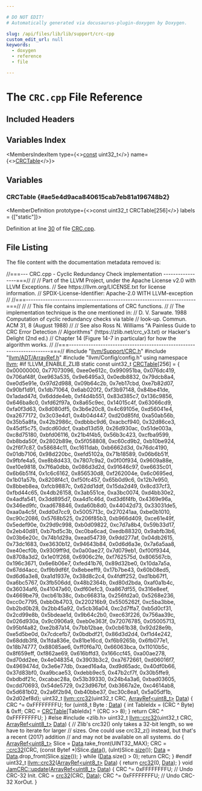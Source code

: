 ```yaml
---

# DO NOT EDIT!
# Automatically generated via docusaurus-plugin-doxygen by Doxygen.

slug: /api/files/lib/lib/support/crc-cpp
custom_edit_url: null
keywords:
  - doxygen
  - reference
  - file

---
```





# The `CRC.cpp` File Reference

<DoxygenPage pluginConfig={pluginConfig}>



## Included Headers

<IncludesList>
<IncludesListItem
  filePath="llvm/Support/CRC.h"
  permalink="/docs/api/files/include/include/llvm/include/llvm/support/crc-h"
  isLocal="true" />
<IncludesListItem
  filePath="llvm/ADT/ArrayRef.h"
  permalink="/docs/api/files/include/include/llvm/include/llvm/adt/arrayref-h"
  isLocal="true" />
<IncludesListItem
  filePath="llvm/Config/config.h"
  permalink=""
  isLocal="true" />
</IncludesList>

## Variables Index

<MembersIndex>

<MembersIndexItem
  type={<><a href="/docs/api/files/lib/lib/target/lib/target/aarch64/aarch64promoteconstant-cpp/#a90f8350fecae261c25be85d38b451bff">const</a> uint32&#95;t</>}
  name={<><a href="#ae5e4d9aca840615cab7eb81a196748b2">CRCTable</a></>}>
</MembersIndexItem>

</MembersIndex>


<SectionDefinition>

## Variables

### CRCTable {#ae5e4d9aca840615cab7eb81a196748b2}

<MemberDefinition
  prototype={<>const uint32&#95;t CRCTable&#91;256&#93;</>}
  labels = {["static"]}>

Definition at line <a href="#l00030">30</a> of file <a href="/docs/api/files/lib/lib/support/crc-cpp">CRC.cpp</a>.
</MemberDefinition>

</SectionDefinition>

## File Listing

The file content with the documentation metadata removed is:

<ProgramListing>

<Link id="l00001" /><CodeLine lineNumber="1"><Highlight kind="comment">//===--- CRC.cpp - Cyclic Redundancy Check implementation -----------------===//</Highlight><Highlight kind="normal"></Highlight></CodeLine>
<Link id="l00002" /><CodeLine lineNumber="2"><Highlight kind="normal"></Highlight><Highlight kind="comment">//</Highlight><Highlight kind="normal"></Highlight></CodeLine>
<Link id="l00003" /><CodeLine lineNumber="3"><Highlight kind="normal"></Highlight><Highlight kind="comment">// Part of the LLVM Project, under the Apache License v2.0 with LLVM Exceptions.</Highlight><Highlight kind="normal"></Highlight></CodeLine>
<Link id="l00004" /><CodeLine lineNumber="4"><Highlight kind="normal"></Highlight><Highlight kind="comment">// See https://llvm.org/LICENSE.txt for license information.</Highlight><Highlight kind="normal"></Highlight></CodeLine>
<Link id="l00005" /><CodeLine lineNumber="5"><Highlight kind="normal"></Highlight><Highlight kind="comment">// SPDX-License-Identifier: Apache-2.0 WITH LLVM-exception</Highlight><Highlight kind="normal"></Highlight></CodeLine>
<Link id="l00006" /><CodeLine lineNumber="6"><Highlight kind="normal"></Highlight><Highlight kind="comment">//</Highlight><Highlight kind="normal"></Highlight></CodeLine>
<Link id="l00007" /><CodeLine lineNumber="7"><Highlight kind="normal"></Highlight><Highlight kind="comment">//===----------------------------------------------------------------------===//</Highlight><Highlight kind="normal"></Highlight></CodeLine>
<Link id="l00008" /><CodeLine lineNumber="8"><Highlight kind="normal"></Highlight><Highlight kind="comment">//</Highlight><Highlight kind="normal"></Highlight></CodeLine>
<Link id="l00009" /><CodeLine lineNumber="9"><Highlight kind="normal"></Highlight><Highlight kind="comment">// This file contains implementations of CRC functions.</Highlight><Highlight kind="normal"></Highlight></CodeLine>
<Link id="l00010" /><CodeLine lineNumber="10"><Highlight kind="normal"></Highlight><Highlight kind="comment">//</Highlight><Highlight kind="normal"></Highlight></CodeLine>
<Link id="l00011" /><CodeLine lineNumber="11"><Highlight kind="normal"></Highlight><Highlight kind="comment">// The implementation technique is the one mentioned in:</Highlight><Highlight kind="normal"></Highlight></CodeLine>
<Link id="l00012" /><CodeLine lineNumber="12"><Highlight kind="normal"></Highlight><Highlight kind="comment">// D. V. Sarwate. 1988 Computation of cyclic redundancy checks via table</Highlight><Highlight kind="normal"></Highlight></CodeLine>
<Link id="l00013" /><CodeLine lineNumber="13"><Highlight kind="normal"></Highlight><Highlight kind="comment">// look-up. Commun. ACM 31, 8 (August 1988)</Highlight><Highlight kind="normal"></Highlight></CodeLine>
<Link id="l00014" /><CodeLine lineNumber="14"><Highlight kind="normal"></Highlight><Highlight kind="comment">//</Highlight><Highlight kind="normal"></Highlight></CodeLine>
<Link id="l00015" /><CodeLine lineNumber="15"><Highlight kind="normal"></Highlight><Highlight kind="comment">// See also Ross N. Williams &quot;A Painless Guide to CRC Error Detection</Highlight><Highlight kind="normal"></Highlight></CodeLine>
<Link id="l00016" /><CodeLine lineNumber="16"><Highlight kind="normal"></Highlight><Highlight kind="comment">// Algorithms&quot; (https://zlib.net/crc&#95;v3.txt) or Hacker&#39;s Delight (2nd ed.)</Highlight><Highlight kind="normal"></Highlight></CodeLine>
<Link id="l00017" /><CodeLine lineNumber="17"><Highlight kind="normal"></Highlight><Highlight kind="comment">// Chapter 14 (Figure 14-7 in particular) for how the algorithm works.</Highlight><Highlight kind="normal"></Highlight></CodeLine>
<Link id="l00018" /><CodeLine lineNumber="18"><Highlight kind="normal"></Highlight><Highlight kind="comment">//</Highlight><Highlight kind="normal"></Highlight></CodeLine>
<Link id="l00019" /><CodeLine lineNumber="19"><Highlight kind="normal"></Highlight><Highlight kind="comment">//===----------------------------------------------------------------------===//</Highlight><Highlight kind="normal"></Highlight></CodeLine>
<Link id="l00020" /><CodeLine lineNumber="20"><Highlight kind="normal"></Highlight></CodeLine>
<Link id="l00021" /><CodeLine lineNumber="21"><Highlight kind="normal"></Highlight><Highlight kind="preprocessor">#include &quot;<a href="/docs/api/files/include/include/llvm/include/llvm/support/crc-h">llvm/Support/CRC.h</a>&quot;</Highlight><Highlight kind="normal"></Highlight></CodeLine>
<Link id="l00022" /><CodeLine lineNumber="22"><Highlight kind="normal"></Highlight></CodeLine>
<Link id="l00023" /><CodeLine lineNumber="23"><Highlight kind="normal"></Highlight><Highlight kind="preprocessor">#include &quot;<a href="/docs/api/files/include/include/llvm/include/llvm/adt/arrayref-h">llvm/ADT/ArrayRef.h</a>&quot;</Highlight><Highlight kind="normal"></Highlight></CodeLine>
<Link id="l00024" /><CodeLine lineNumber="24"><Highlight kind="normal"></Highlight><Highlight kind="preprocessor">#include &quot;llvm/Config/config.h&quot;</Highlight><Highlight kind="normal"></Highlight></CodeLine>
<Link id="l00025" /><CodeLine lineNumber="25"><Highlight kind="normal"></Highlight></CodeLine>
<Link id="l00026" /><CodeLine lineNumber="26"><Highlight kind="normal"></Highlight><Highlight kind="keyword">using namespace </Highlight><Highlight kind="normal"><a href="/docs/api/namespaces/llvm">llvm</a>;</Highlight></CodeLine>
<Link id="l00027" /><CodeLine lineNumber="27"><Highlight kind="normal"></Highlight></CodeLine>
<Link id="l00028" /><CodeLine lineNumber="28"><Highlight kind="normal"></Highlight><Highlight kind="preprocessor">#if !LLVM&#95;ENABLE&#95;ZLIB</Highlight><Highlight kind="normal"></Highlight></CodeLine>
<Link id="l00029" /><CodeLine lineNumber="29"><Highlight kind="normal"></Highlight></CodeLine>
<Link id="l00030" /><CodeLine lineNumber="30" lineLink="#ae5e4d9aca840615cab7eb81a196748b2"><Highlight kind="normal"></Highlight><Highlight kind="keyword">static</Highlight><Highlight kind="normal"> </Highlight><Highlight kind="keyword">const</Highlight><Highlight kind="normal"> uint32&#95;t <a href="#ae5e4d9aca840615cab7eb81a196748b2">CRCTable</a>&#91;256&#93; = &#123;</Highlight></CodeLine>
<Link id="l00031" /><CodeLine lineNumber="31"><Highlight kind="normal">    0x00000000, 0x77073096, 0xee0e612c, 0x990951ba, 0x076dc419, 0x706af48f,</Highlight></CodeLine>
<Link id="l00032" /><CodeLine lineNumber="32"><Highlight kind="normal">    0xe963a535, 0x9e6495a3, 0x0edb8832, 0x79dcb8a4, 0xe0d5e91e, 0x97d2d988,</Highlight></CodeLine>
<Link id="l00033" /><CodeLine lineNumber="33"><Highlight kind="normal">    0x09b64c2b, 0x7eb17cbd, 0xe7b82d07, 0x90bf1d91, 0x1db71064, 0x6ab020f2,</Highlight></CodeLine>
<Link id="l00034" /><CodeLine lineNumber="34"><Highlight kind="normal">    0xf3b97148, 0x84be41de, 0x1adad47d, 0x6ddde4eb, 0xf4d4b551, 0x83d385c7,</Highlight></CodeLine>
<Link id="l00035" /><CodeLine lineNumber="35"><Highlight kind="normal">    0x136c9856, 0x646ba8c0, 0xfd62f97a, 0x8a65c9ec, 0x14015c4f, 0x63066cd9,</Highlight></CodeLine>
<Link id="l00036" /><CodeLine lineNumber="36"><Highlight kind="normal">    0xfa0f3d63, 0x8d080df5, 0x3b6e20c8, 0x4c69105e, 0xd56041e4, 0xa2677172,</Highlight></CodeLine>
<Link id="l00037" /><CodeLine lineNumber="37"><Highlight kind="normal">    0x3c03e4d1, 0x4b04d447, 0xd20d85fd, 0xa50ab56b, 0x35b5a8fa, 0x42b2986c,</Highlight></CodeLine>
<Link id="l00038" /><CodeLine lineNumber="38"><Highlight kind="normal">    0xdbbbc9d6, 0xacbcf940, 0x32d86ce3, 0x45df5c75, 0xdcd60dcf, 0xabd13d59,</Highlight></CodeLine>
<Link id="l00039" /><CodeLine lineNumber="39"><Highlight kind="normal">    0x26d930ac, 0x51de003a, 0xc8d75180, 0xbfd06116, 0x21b4f4b5, 0x56b3c423,</Highlight></CodeLine>
<Link id="l00040" /><CodeLine lineNumber="40"><Highlight kind="normal">    0xcfba9599, 0xb8bda50f, 0x2802b89e, 0x5f058808, 0xc60cd9b2, 0xb10be924,</Highlight></CodeLine>
<Link id="l00041" /><CodeLine lineNumber="41"><Highlight kind="normal">    0x2f6f7c87, 0x58684c11, 0xc1611dab, 0xb6662d3d, 0x76dc4190, 0x01db7106,</Highlight></CodeLine>
<Link id="l00042" /><CodeLine lineNumber="42"><Highlight kind="normal">    0x98d220bc, 0xefd5102a, 0x71b18589, 0x06b6b51f, 0x9fbfe4a5, 0xe8b8d433,</Highlight></CodeLine>
<Link id="l00043" /><CodeLine lineNumber="43"><Highlight kind="normal">    0x7807c9a2, 0x0f00f934, 0x9609a88e, 0xe10e9818, 0x7f6a0dbb, 0x086d3d2d,</Highlight></CodeLine>
<Link id="l00044" /><CodeLine lineNumber="44"><Highlight kind="normal">    0x91646c97, 0xe6635c01, 0x6b6b51f4, 0x1c6c6162, 0x856530d8, 0xf262004e,</Highlight></CodeLine>
<Link id="l00045" /><CodeLine lineNumber="45"><Highlight kind="normal">    0x6c0695ed, 0x1b01a57b, 0x8208f4c1, 0xf50fc457, 0x65b0d9c6, 0x12b7e950,</Highlight></CodeLine>
<Link id="l00046" /><CodeLine lineNumber="46"><Highlight kind="normal">    0x8bbeb8ea, 0xfcb9887c, 0x62dd1ddf, 0x15da2d49, 0x8cd37cf3, 0xfbd44c65,</Highlight></CodeLine>
<Link id="l00047" /><CodeLine lineNumber="47"><Highlight kind="normal">    0x4db26158, 0x3ab551ce, 0xa3bc0074, 0xd4bb30e2, 0x4adfa541, 0x3dd895d7,</Highlight></CodeLine>
<Link id="l00048" /><CodeLine lineNumber="48"><Highlight kind="normal">    0xa4d1c46d, 0xd3d6f4fb, 0x4369e96a, 0x346ed9fc, 0xad678846, 0xda60b8d0,</Highlight></CodeLine>
<Link id="l00049" /><CodeLine lineNumber="49"><Highlight kind="normal">    0x44042d73, 0x33031de5, 0xaa0a4c5f, 0xdd0d7cc9, 0x5005713c, 0x270241aa,</Highlight></CodeLine>
<Link id="l00050" /><CodeLine lineNumber="50"><Highlight kind="normal">    0xbe0b1010, 0xc90c2086, 0x5768b525, 0x206f85b3, 0xb966d409, 0xce61e49f,</Highlight></CodeLine>
<Link id="l00051" /><CodeLine lineNumber="51"><Highlight kind="normal">    0x5edef90e, 0x29d9c998, 0xb0d09822, 0xc7d7a8b4, 0x59b33d17, 0x2eb40d81,</Highlight></CodeLine>
<Link id="l00052" /><CodeLine lineNumber="52"><Highlight kind="normal">    0xb7bd5c3b, 0xc0ba6cad, 0xedb88320, 0x9abfb3b6, 0x03b6e20c, 0x74b1d29a,</Highlight></CodeLine>
<Link id="l00053" /><CodeLine lineNumber="53"><Highlight kind="normal">    0xead54739, 0x9dd277af, 0x04db2615, 0x73dc1683, 0xe3630b12, 0x94643b84,</Highlight></CodeLine>
<Link id="l00054" /><CodeLine lineNumber="54"><Highlight kind="normal">    0x0d6d6a3e, 0x7a6a5aa8, 0xe40ecf0b, 0x9309ff9d, 0x0a00ae27, 0x7d079eb1,</Highlight></CodeLine>
<Link id="l00055" /><CodeLine lineNumber="55"><Highlight kind="normal">    0xf00f9344, 0x8708a3d2, 0x1e01f268, 0x6906c2fe, 0xf762575d, 0x806567cb,</Highlight></CodeLine>
<Link id="l00056" /><CodeLine lineNumber="56"><Highlight kind="normal">    0x196c3671, 0x6e6b06e7, 0xfed41b76, 0x89d32be0, 0x10da7a5a, 0x67dd4acc,</Highlight></CodeLine>
<Link id="l00057" /><CodeLine lineNumber="57"><Highlight kind="normal">    0xf9b9df6f, 0x8ebeeff9, 0x17b7be43, 0x60b08ed5, 0xd6d6a3e8, 0xa1d1937e,</Highlight></CodeLine>
<Link id="l00058" /><CodeLine lineNumber="58"><Highlight kind="normal">    0x38d8c2c4, 0x4fdff252, 0xd1bb67f1, 0xa6bc5767, 0x3fb506dd, 0x48b2364b,</Highlight></CodeLine>
<Link id="l00059" /><CodeLine lineNumber="59"><Highlight kind="normal">    0xd80d2bda, 0xaf0a1b4c, 0x36034af6, 0x41047a60, 0xdf60efc3, 0xa867df55,</Highlight></CodeLine>
<Link id="l00060" /><CodeLine lineNumber="60"><Highlight kind="normal">    0x316e8eef, 0x4669be79, 0xcb61b38c, 0xbc66831a, 0x256fd2a0, 0x5268e236,</Highlight></CodeLine>
<Link id="l00061" /><CodeLine lineNumber="61"><Highlight kind="normal">    0xcc0c7795, 0xbb0b4703, 0x220216b9, 0x5505262f, 0xc5ba3bbe, 0xb2bd0b28,</Highlight></CodeLine>
<Link id="l00062" /><CodeLine lineNumber="62"><Highlight kind="normal">    0x2bb45a92, 0x5cb36a04, 0xc2d7ffa7, 0xb5d0cf31, 0x2cd99e8b, 0x5bdeae1d,</Highlight></CodeLine>
<Link id="l00063" /><CodeLine lineNumber="63"><Highlight kind="normal">    0x9b64c2b0, 0xec63f226, 0x756aa39c, 0x026d930a, 0x9c0906a9, 0xeb0e363f,</Highlight></CodeLine>
<Link id="l00064" /><CodeLine lineNumber="64"><Highlight kind="normal">    0x72076785, 0x05005713, 0x95bf4a82, 0xe2b87a14, 0x7bb12bae, 0x0cb61b38,</Highlight></CodeLine>
<Link id="l00065" /><CodeLine lineNumber="65"><Highlight kind="normal">    0x92d28e9b, 0xe5d5be0d, 0x7cdcefb7, 0x0bdbdf21, 0x86d3d2d4, 0xf1d4e242,</Highlight></CodeLine>
<Link id="l00066" /><CodeLine lineNumber="66"><Highlight kind="normal">    0x68ddb3f8, 0x1fda836e, 0x81be16cd, 0xf6b9265b, 0x6fb077e1, 0x18b74777,</Highlight></CodeLine>
<Link id="l00067" /><CodeLine lineNumber="67"><Highlight kind="normal">    0x88085ae6, 0xff0f6a70, 0x66063bca, 0x11010b5c, 0x8f659eff, 0xf862ae69,</Highlight></CodeLine>
<Link id="l00068" /><CodeLine lineNumber="68"><Highlight kind="normal">    0x616bffd3, 0x166ccf45, 0xa00ae278, 0xd70dd2ee, 0x4e048354, 0x3903b3c2,</Highlight></CodeLine>
<Link id="l00069" /><CodeLine lineNumber="69"><Highlight kind="normal">    0xa7672661, 0xd06016f7, 0x4969474d, 0x3e6e77db, 0xaed16a4a, 0xd9d65adc,</Highlight></CodeLine>
<Link id="l00070" /><CodeLine lineNumber="70"><Highlight kind="normal">    0x40df0b66, 0x37d83bf0, 0xa9bcae53, 0xdebb9ec5, 0x47b2cf7f, 0x30b5ffe9,</Highlight></CodeLine>
<Link id="l00071" /><CodeLine lineNumber="71"><Highlight kind="normal">    0xbdbdf21c, 0xcabac28a, 0x53b39330, 0x24b4a3a6, 0xbad03605, 0xcdd70693,</Highlight></CodeLine>
<Link id="l00072" /><CodeLine lineNumber="72"><Highlight kind="normal">    0x54de5729, 0x23d967bf, 0xb3667a2e, 0xc4614ab8, 0x5d681b02, 0x2a6f2b94,</Highlight></CodeLine>
<Link id="l00073" /><CodeLine lineNumber="73"><Highlight kind="normal">    0xb40bbe37, 0xc30c8ea1, 0x5a05df1b, 0x2d02ef8d&#125;;</Highlight></CodeLine>
<Link id="l00074" /><CodeLine lineNumber="74"><Highlight kind="normal"></Highlight></CodeLine>
<Link id="l00075" /><CodeLine lineNumber="75" lineLink="/docs/api/namespaces/llvm/#ab66a2dae3b139bb689bd0dbe231fa339"><Highlight kind="normal">uint32&#95;t <a href="/docs/api/namespaces/llvm/#a9b39f29a121496d294af31158c65740b">llvm::crc32</a>(uint32&#95;t CRC, <a href="/docs/api/classes/llvm/arrayref">ArrayRef&lt;uint8&#95;t&gt;</a> <a href="/docs/api/namespaces/llvm/#aa20539e89704d20b98b97e9c3feac934">Data</a>) &#123;</Highlight></CodeLine>
<Link id="l00076" /><CodeLine lineNumber="76"><Highlight kind="normal">  CRC ^= 0xFFFFFFFFU;</Highlight></CodeLine>
<Link id="l00077" /><CodeLine lineNumber="77"><Highlight kind="normal">  </Highlight><Highlight kind="keywordflow">for</Highlight><Highlight kind="normal"> (uint8&#95;t Byte : <a href="/docs/api/namespaces/llvm/#aa20539e89704d20b98b97e9c3feac934">Data</a>) &#123;</Highlight></CodeLine>
<Link id="l00078" /><CodeLine lineNumber="78"><Highlight kind="normal">    </Highlight><Highlight kind="keywordtype">int</Highlight><Highlight kind="normal"> TableIdx = (CRC ^ Byte) &amp; 0xff;</Highlight></CodeLine>
<Link id="l00079" /><CodeLine lineNumber="79"><Highlight kind="normal">    CRC = <a href="#ae5e4d9aca840615cab7eb81a196748b2">CRCTable</a>&#91;TableIdx&#93; ^ (CRC &gt;&gt; 8);</Highlight></CodeLine>
<Link id="l00080" /><CodeLine lineNumber="80"><Highlight kind="normal">  &#125;</Highlight></CodeLine>
<Link id="l00081" /><CodeLine lineNumber="81"><Highlight kind="normal">  </Highlight><Highlight kind="keywordflow">return</Highlight><Highlight kind="normal"> CRC ^ 0xFFFFFFFFU;</Highlight></CodeLine>
<Link id="l00082" /><CodeLine lineNumber="82"><Highlight kind="normal">&#125;</Highlight></CodeLine>
<Link id="l00083" /><CodeLine lineNumber="83"><Highlight kind="normal"></Highlight></CodeLine>
<Link id="l00084" /><CodeLine lineNumber="84"><Highlight kind="normal"></Highlight><Highlight kind="preprocessor">#else</Highlight><Highlight kind="normal"></Highlight></CodeLine>
<Link id="l00085" /><CodeLine lineNumber="85"><Highlight kind="normal"></Highlight></CodeLine>
<Link id="l00086" /><CodeLine lineNumber="86"><Highlight kind="normal"></Highlight><Highlight kind="preprocessor">#include &lt;zlib.h&gt;</Highlight><Highlight kind="normal"></Highlight></CodeLine>
<Link id="l00087" /><CodeLine lineNumber="87"><Highlight kind="normal">uint32&#95;t <a href="/docs/api/namespaces/llvm/#a9b39f29a121496d294af31158c65740b">llvm::crc32</a>(uint32&#95;t CRC, <a href="/docs/api/classes/llvm/arrayref">ArrayRef&lt;uint8&#95;t&gt;</a> <a href="/docs/api/namespaces/llvm/#aa20539e89704d20b98b97e9c3feac934">Data</a>) &#123;</Highlight></CodeLine>
<Link id="l00088" /><CodeLine lineNumber="88"><Highlight kind="normal">  </Highlight><Highlight kind="comment">// Zlib&#39;s crc32() only takes a 32-bit length, so we have to iterate for larger</Highlight><Highlight kind="normal"></Highlight></CodeLine>
<Link id="l00089" /><CodeLine lineNumber="89"><Highlight kind="normal">  </Highlight><Highlight kind="comment">// sizes. One could use crc32&#95;z() instead, but that&#39;s a recent (2017) addition</Highlight><Highlight kind="normal"></Highlight></CodeLine>
<Link id="l00090" /><CodeLine lineNumber="90"><Highlight kind="normal">  </Highlight><Highlight kind="comment">// and may not be available on all systems.</Highlight><Highlight kind="normal"></Highlight></CodeLine>
<Link id="l00091" /><CodeLine lineNumber="91"><Highlight kind="normal">  </Highlight><Highlight kind="keywordflow">do</Highlight><Highlight kind="normal"> &#123;</Highlight></CodeLine>
<Link id="l00092" /><CodeLine lineNumber="92"><Highlight kind="normal">    <a href="/docs/api/classes/llvm/arrayref">ArrayRef&lt;uint8&#95;t&gt;</a> Slice = <a href="/docs/api/namespaces/llvm/#aa20539e89704d20b98b97e9c3feac934">Data</a>.take&#95;front(UINT32&#95;MAX);</Highlight></CodeLine>
<Link id="l00093" /><CodeLine lineNumber="93"><Highlight kind="normal">    CRC = <a href="/docs/api/namespaces/llvm/#a9b39f29a121496d294af31158c65740b">::crc32</a>(CRC, (</Highlight><Highlight kind="keyword">const</Highlight><Highlight kind="normal"> Bytef &#42;)Slice.<a href="/docs/api/classes/llvm/arrayref/#adb9cab4abca6bf2855c882dcf79fb1cb">data</a>(), (uInt)Slice.<a href="/docs/api/classes/llvm/arrayref/#a85ffb6531d4cda988ea81f18d4e56fb7">size</a>());</Highlight></CodeLine>
<Link id="l00094" /><CodeLine lineNumber="94"><Highlight kind="normal">    <a href="/docs/api/namespaces/llvm/#aa20539e89704d20b98b97e9c3feac934">Data</a> = <a href="/docs/api/namespaces/llvm/#aa20539e89704d20b98b97e9c3feac934">Data</a>.drop&#95;front(Slice.<a href="/docs/api/classes/llvm/arrayref/#a85ffb6531d4cda988ea81f18d4e56fb7">size</a>());</Highlight></CodeLine>
<Link id="l00095" /><CodeLine lineNumber="95"><Highlight kind="normal">  &#125; </Highlight><Highlight kind="keywordflow">while</Highlight><Highlight kind="normal"> (<a href="/docs/api/namespaces/llvm/#aa20539e89704d20b98b97e9c3feac934">Data</a>.size() &gt; 0);</Highlight></CodeLine>
<Link id="l00096" /><CodeLine lineNumber="96"><Highlight kind="normal">  </Highlight><Highlight kind="keywordflow">return</Highlight><Highlight kind="normal"> CRC;</Highlight></CodeLine>
<Link id="l00097" /><CodeLine lineNumber="97"><Highlight kind="normal">&#125;</Highlight></CodeLine>
<Link id="l00098" /><CodeLine lineNumber="98"><Highlight kind="normal"></Highlight></CodeLine>
<Link id="l00099" /><CodeLine lineNumber="99"><Highlight kind="normal"></Highlight><Highlight kind="preprocessor">#endif</Highlight><Highlight kind="normal"></Highlight></CodeLine>
<Link id="l00100" /><CodeLine lineNumber="100"><Highlight kind="normal"></Highlight></CodeLine>
<Link id="l00101" /><CodeLine lineNumber="101" lineLink="/docs/api/namespaces/llvm/#a9b39f29a121496d294af31158c65740b"><Highlight kind="normal">uint32&#95;t <a href="/docs/api/namespaces/llvm/#a9b39f29a121496d294af31158c65740b">llvm::crc32</a>(<a href="/docs/api/classes/llvm/arrayref">ArrayRef&lt;uint8&#95;t&gt;</a> <a href="/docs/api/namespaces/llvm/#aa20539e89704d20b98b97e9c3feac934">Data</a>) &#123; </Highlight><Highlight kind="keywordflow">return</Highlight><Highlight kind="normal"> <a href="/docs/api/namespaces/llvm/#a9b39f29a121496d294af31158c65740b">crc32</a>(0, <a href="/docs/api/namespaces/llvm/#aa20539e89704d20b98b97e9c3feac934">Data</a>); &#125;</Highlight></CodeLine>
<Link id="l00102" /><CodeLine lineNumber="102"><Highlight kind="normal"></Highlight></CodeLine>
<Link id="l00103" /><CodeLine lineNumber="103" lineLink="/docs/api/classes/llvm/jamcrc/#af4c43564c4a47b6d9741736e3962e279"><Highlight kind="normal"></Highlight><Highlight kind="keywordtype">void</Highlight><Highlight kind="normal"> <a href="/docs/api/classes/llvm/jamcrc/#af4c43564c4a47b6d9741736e3962e279">JamCRC::update</a>(<a href="/docs/api/classes/llvm/arrayref">ArrayRef&lt;uint8&#95;t&gt;</a> <a href="/docs/api/namespaces/llvm/#aa20539e89704d20b98b97e9c3feac934">Data</a>) &#123;</Highlight></CodeLine>
<Link id="l00104" /><CodeLine lineNumber="104"><Highlight kind="normal">  CRC ^= 0xFFFFFFFFU; </Highlight><Highlight kind="comment">// Undo CRC-32 Init.</Highlight><Highlight kind="normal"></Highlight></CodeLine>
<Link id="l00105" /><CodeLine lineNumber="105"><Highlight kind="normal">  CRC = <a href="/docs/api/namespaces/llvm/#a9b39f29a121496d294af31158c65740b">crc32</a>(CRC, <a href="/docs/api/namespaces/llvm/#aa20539e89704d20b98b97e9c3feac934">Data</a>);</Highlight></CodeLine>
<Link id="l00106" /><CodeLine lineNumber="106"><Highlight kind="normal">  CRC ^= 0xFFFFFFFFU; </Highlight><Highlight kind="comment">// Undo CRC-32 XorOut.</Highlight><Highlight kind="normal"></Highlight></CodeLine>
<Link id="l00107" /><CodeLine lineNumber="107"><Highlight kind="normal">&#125;</Highlight></CodeLine>

</ProgramListing>


</DoxygenPage>
